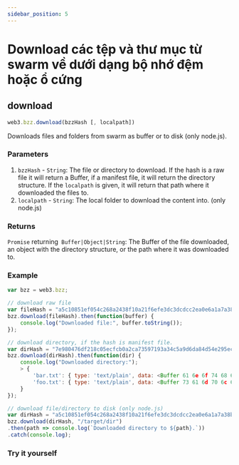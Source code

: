 ```yaml
---
sidebar_position: 5
---
```


# Download các tệp và thư mục từ swarm về dưới dạng bộ nhớ đệm hoặc ổ cứng
## download
```javascript
web3.bzz.download(bzzHash [, localpath])
```
Downloads files and folders from swarm as buffer or to disk (only node.js).
### Parameters
1. `bzzHash` - `String`: The file or directory to download. If the hash is a raw file it will return a Buffer, if a manifest file, it will return the directory structure. If the `localpath` is given, it will return that path where it downloaded the files to.
2. `localpath` - `String`: The local folder to download the content into. (only node.js)
### Returns
`Promise` returning` Buffer|Object|String`: The Buffer of the file downloaded, an object with the directory structure, or the path where it was downloaded to.
### Example
```javascript
var bzz = web3.bzz;

// download raw file
var fileHash = "a5c10851ef054c268a2438f10a21f6efe3dc3dcdcc2ea0e6a1a7a38bf8c91e23";
bzz.download(fileHash).then(function(buffer) {
    console.log("Downloaded file:", buffer.toString());
});

// download directory, if the hash is manifest file.
var dirHash = "7e980476df218c05ecfcb0a2ca73597193a34c5a9d6da84d54e295ecd8e0c641";
bzz.download(dirHash).then(function(dir) {
    console.log("Downloaded directory:");
    > {
        'bar.txt': { type: 'text/plain', data: <Buffer 61 6e 6f 74 68 65 72 20 66 69 6c 65> },
        'foo.txt': { type: 'text/plain', data: <Buffer 73 61 6d 70 6c 65 20 66 69 6c 65> }
    }
});

// download file/directory to disk (only node.js)
var dirHash = "a5c10851ef054c268a2438f10a21f6efe3dc3dcdcc2ea0e6a1a7a38bf8c91e23";
bzz.download(dirHash, "/target/dir")
.then(path => console.log(`Downloaded directory to ${path}.`))
.catch(console.log);
```
### Try it yourself